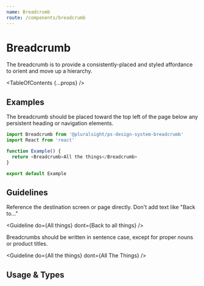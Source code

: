 ```yaml
---
name: Breadcrumb
route: /components/breadcrumb
---
```



# Breadcrumb

<Intro>
  The breadcrumb is to provide a consistently-placed and styled affordance to
  orient and move up a hierarchy.
</Intro>

<TableOfContents {...props} />

## Examples

The breadcrumb should be placed toward the top left of the page below any persistent heading or navigation elements.

```typescript
import Breadcrumb from '@pluralsight/ps-design-system-breadcrumb'
import React from 'react'

function Example() {
  return <Breadcrumb>All the things</Breadcrumb>
}

export default Example
```

## Guidelines

Reference the destination screen or page directly. Don't add text like "Back to..."

<Guideline
  do={<Breadcrumb>All things</Breadcrumb>}
  dont={<Breadcrumb>Back to all things</Breadcrumb>}
/>

Breadcrumbs should be written in sentence case, except for proper nouns or product titles.

<Guideline
  do={<Breadcrumb>All the things</Breadcrumb>}
  dont={<Breadcrumb>All The Things</Breadcrumb>}
/>

## Usage & Types

<Usage
  install="npm install @pluralsight/ps-design-system-breadcrumb"
  import="import Breadcrumb from '@pluralsight/ps-design-system-breadcrumb'"
  packageName="breadcrumb"
/>

<TypesTable>
  <TypesProp name="children" type="React.ReactNode" desc="textual label" />
  <TypesProp
    name="disabled"
    type="boolean"
    desc="standard input disable flag"
    default="false"
  />
  <TypesProp name="href" type="string" desc="target url; renders anchor" />
  <TypesProp name="loading" type="boolean" desc="shows loading animation" />
  <TypesProp name="onClick" type="Event => void" desc="click handler" />
</TypesTable>
